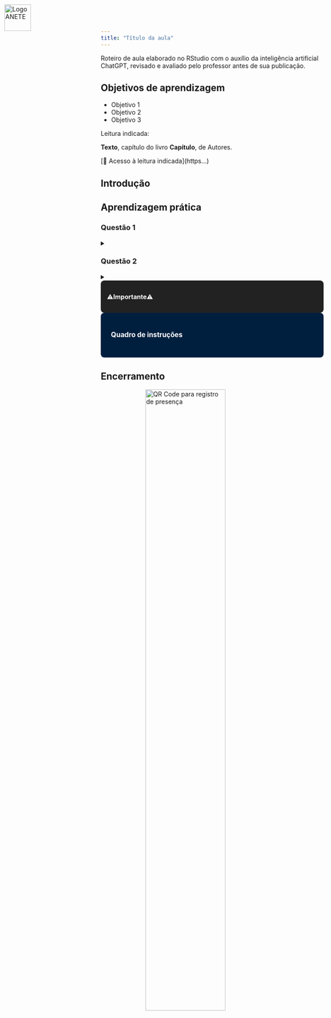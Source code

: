 ```yaml
---
title: "Título da aula"
---
```


Roteiro de aula elaborado no RStudio com o auxílio da inteligência artificial ChatGPT, revisado e avaliado pelo professor antes de sua publicação.

## Objetivos de aprendizagem

-   Objetivo 1
-   Objetivo 2
-   Objetivo 3

::: {#Leitura}
Leitura indicada:

**Texto**, capítulo do livro **Capítulo**, de Autores.

\[🔗 Acesso à leitura indicada\](https...)
:::

## Introdução

## Aprendizagem prática

### Questão 1

<!-- Aqui começa o campo de respostas-->

<details>

<summary>

</summary>

Resposta

</details>

</pre>

<!-- Aqui encerra o campo de respostas-->

### Questão 2

<!-- Aqui começa o campo de respostas-->

<details>

<summary>

</summary>

Resposta

</details>

</pre>

<!-- Aqui encerra o campo de respostas-->

::: {style="background-color:#222; color:#fff; padding: 1em; border-radius: 8px;"}
⚠️**Importante**⚠️
:::

::: {style="background-color:#001f3f; color:#ffffff; padding: 1.5em; border-radius: 8px; font-size: 1.1em; line-height: 1.6;"}
**Quadro de instruções**
:::

## Encerramento

<img src="img/qr_aula.png" alt="QR Code para registro de presença" style="width:60%; display: block; margin: auto;"/>

```{=html}
<div style="position: absolute; top: 10px; left: 10px;">
  <img src="img/capa_anete.png" alt="Logo ANETE" style="height: 60px;">
</div>
```
